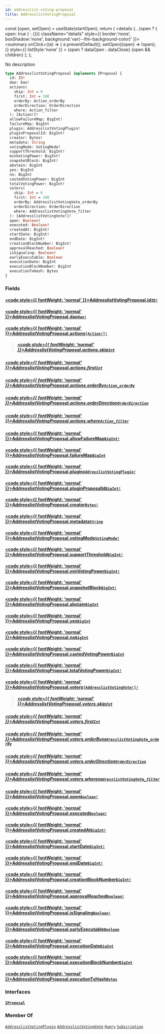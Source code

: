 ```yaml
---
id: addresslist-voting-proposal
title: AddresslistVotingProposal
---
```









  const [open, setOpen] = useState(startOpen);
  return (
    <details {...(open ? { open: true } : {})} className="details" style={{ border:'none', boxShadow:'none', background:'var(--ifm-background-color)' }}>
      <summary
        onClick={(e) => {
          e.preventDefault();
          setOpen((open) => !open);
        }}
        style={{ listStyle:'none' }}
      >
      {open ? dataOpen : dataClose}
      </summary>
      {open && children}
    </details>
  );
};








No description


```graphql
type AddresslistVotingProposal implements IProposal {
  id: ID!
  dao: Dao!
  actions(
    skip: Int = 0
    first: Int = 100
    orderBy: Action_orderBy
    orderDirection: OrderDirection
    where: Action_filter
  ): [Action!]!
  allowFailureMap: BigInt!
  failureMap: BigInt
  plugin: AddresslistVotingPlugin!
  pluginProposalId: BigInt!
  creator: Bytes!
  metadata: String
  votingMode: VotingMode!
  supportThreshold: BigInt!
  minVotingPower: BigInt!
  snapshotBlock: BigInt!
  abstain: BigInt
  yes: BigInt
  no: BigInt
  castedVotingPower: BigInt
  totalVotingPower: BigInt!
  voters(
    skip: Int = 0
    first: Int = 100
    orderBy: AddresslistVotingVote_orderBy
    orderDirection: OrderDirection
    where: AddresslistVotingVote_filter
  ): [AddresslistVotingVote!]!
  open: Boolean!
  executed: Boolean!
  createdAt: BigInt!
  startDate: BigInt!
  endDate: BigInt!
  creationBlockNumber: BigInt!
  approvalReached: Boolean!
  isSignaling: Boolean!
  earlyExecutable: Boolean
  executionDate: BigInt
  executionBlockNumber: BigInt
  executionTxHash: Bytes
}
```




### Fields

#### [<code style={{ fontWeight: 'normal' }}>AddresslistVotingProposal.<b>id</b></code>](#)<Bullet />[`ID!`](/docs/subgraph/reference-guide/scalars/id) <Badge class="badge badge--secondary" text="non-null"/> <Badge class="badge badge--secondary" text="scalar"/> 
> 
> 
> 
> 

#### [<code style={{ fontWeight: 'normal' }}>AddresslistVotingProposal.<b>dao</b></code>](#)<Bullet />[`Dao!`](/docs/subgraph/reference-guide/objects/dao) <Badge class="badge badge--secondary" text="non-null"/> <Badge class="badge badge--secondary" text="object"/> 
> 
> 
> 
> 

#### [<code style={{ fontWeight: 'normal' }}>AddresslistVotingProposal.<b>actions</b></code>](#)<Bullet />[`[Action!]!`](/docs/subgraph/reference-guide/objects/action) <Badge class="badge badge--secondary" text="non-null"/> <Badge class="badge badge--secondary" text="object"/> 
> 
> 
> 
> ##### [<code style={{ fontWeight: 'normal' }}>AddresslistVotingProposal.actions.<b>skip</b></code>](#)<Bullet />[`Int`](/docs/subgraph/reference-guide/scalars/int) <Badge class="badge badge--secondary" text="scalar"/> 
> 
> 
> 
> 

##### [<code style={{ fontWeight: 'normal' }}>AddresslistVotingProposal.actions.<b>first</b></code>](#)<Bullet />[`Int`](/docs/subgraph/reference-guide/scalars/int) <Badge class="badge badge--secondary" text="scalar"/> 
> 
> 
> 
> 

##### [<code style={{ fontWeight: 'normal' }}>AddresslistVotingProposal.actions.<b>orderBy</b></code>](#)<Bullet />[`Action_orderBy`](/docs/subgraph/reference-guide/enums/action-order-by) <Badge class="badge badge--secondary" text="enum"/> 
> 
> 
> 
> 

##### [<code style={{ fontWeight: 'normal' }}>AddresslistVotingProposal.actions.<b>orderDirection</b></code>](#)<Bullet />[`OrderDirection`](/docs/subgraph/reference-guide/enums/order-direction) <Badge class="badge badge--secondary" text="enum"/> 
> 
> 
> 
> 

##### [<code style={{ fontWeight: 'normal' }}>AddresslistVotingProposal.actions.<b>where</b></code>](#)<Bullet />[`Action_filter`](/docs/subgraph/reference-guide/inputs/action-filter) <Badge class="badge badge--secondary" text="input"/> 
> 
> 
> 
> 

#### [<code style={{ fontWeight: 'normal' }}>AddresslistVotingProposal.<b>allowFailureMap</b></code>](#)<Bullet />[`BigInt!`](/docs/subgraph/reference-guide/scalars/big-int) <Badge class="badge badge--secondary" text="non-null"/> <Badge class="badge badge--secondary" text="scalar"/> 
> 
> 
> 
> 

#### [<code style={{ fontWeight: 'normal' }}>AddresslistVotingProposal.<b>failureMap</b></code>](#)<Bullet />[`BigInt`](/docs/subgraph/reference-guide/scalars/big-int) <Badge class="badge badge--secondary" text="scalar"/> 
> 
> 
> 
> 

#### [<code style={{ fontWeight: 'normal' }}>AddresslistVotingProposal.<b>plugin</b></code>](#)<Bullet />[`AddresslistVotingPlugin!`](/docs/subgraph/reference-guide/objects/addresslist-voting-plugin) <Badge class="badge badge--secondary" text="non-null"/> <Badge class="badge badge--secondary" text="object"/> 
> 
> 
> 
> 

#### [<code style={{ fontWeight: 'normal' }}>AddresslistVotingProposal.<b>pluginProposalId</b></code>](#)<Bullet />[`BigInt!`](/docs/subgraph/reference-guide/scalars/big-int) <Badge class="badge badge--secondary" text="non-null"/> <Badge class="badge badge--secondary" text="scalar"/> 
> 
> 
> 
> 

#### [<code style={{ fontWeight: 'normal' }}>AddresslistVotingProposal.<b>creator</b></code>](#)<Bullet />[`Bytes!`](/docs/subgraph/reference-guide/scalars/bytes) <Badge class="badge badge--secondary" text="non-null"/> <Badge class="badge badge--secondary" text="scalar"/> 
> 
> 
> 
> 

#### [<code style={{ fontWeight: 'normal' }}>AddresslistVotingProposal.<b>metadata</b></code>](#)<Bullet />[`String`](/docs/subgraph/reference-guide/scalars/string) <Badge class="badge badge--secondary" text="scalar"/> 
> 
> 
> 
> 

#### [<code style={{ fontWeight: 'normal' }}>AddresslistVotingProposal.<b>votingMode</b></code>](#)<Bullet />[`VotingMode!`](/docs/subgraph/reference-guide/enums/voting-mode) <Badge class="badge badge--secondary" text="non-null"/> <Badge class="badge badge--secondary" text="enum"/> 
> 
> 
> 
> 

#### [<code style={{ fontWeight: 'normal' }}>AddresslistVotingProposal.<b>supportThreshold</b></code>](#)<Bullet />[`BigInt!`](/docs/subgraph/reference-guide/scalars/big-int) <Badge class="badge badge--secondary" text="non-null"/> <Badge class="badge badge--secondary" text="scalar"/> 
> 
> 
> 
> 

#### [<code style={{ fontWeight: 'normal' }}>AddresslistVotingProposal.<b>minVotingPower</b></code>](#)<Bullet />[`BigInt!`](/docs/subgraph/reference-guide/scalars/big-int) <Badge class="badge badge--secondary" text="non-null"/> <Badge class="badge badge--secondary" text="scalar"/> 
> 
> 
> 
> 

#### [<code style={{ fontWeight: 'normal' }}>AddresslistVotingProposal.<b>snapshotBlock</b></code>](#)<Bullet />[`BigInt!`](/docs/subgraph/reference-guide/scalars/big-int) <Badge class="badge badge--secondary" text="non-null"/> <Badge class="badge badge--secondary" text="scalar"/> 
> 
> 
> 
> 

#### [<code style={{ fontWeight: 'normal' }}>AddresslistVotingProposal.<b>abstain</b></code>](#)<Bullet />[`BigInt`](/docs/subgraph/reference-guide/scalars/big-int) <Badge class="badge badge--secondary" text="scalar"/> 
> 
> 
> 
> 

#### [<code style={{ fontWeight: 'normal' }}>AddresslistVotingProposal.<b>yes</b></code>](#)<Bullet />[`BigInt`](/docs/subgraph/reference-guide/scalars/big-int) <Badge class="badge badge--secondary" text="scalar"/> 
> 
> 
> 
> 

#### [<code style={{ fontWeight: 'normal' }}>AddresslistVotingProposal.<b>no</b></code>](#)<Bullet />[`BigInt`](/docs/subgraph/reference-guide/scalars/big-int) <Badge class="badge badge--secondary" text="scalar"/> 
> 
> 
> 
> 

#### [<code style={{ fontWeight: 'normal' }}>AddresslistVotingProposal.<b>castedVotingPower</b></code>](#)<Bullet />[`BigInt`](/docs/subgraph/reference-guide/scalars/big-int) <Badge class="badge badge--secondary" text="scalar"/> 
> 
> 
> 
> 

#### [<code style={{ fontWeight: 'normal' }}>AddresslistVotingProposal.<b>totalVotingPower</b></code>](#)<Bullet />[`BigInt!`](/docs/subgraph/reference-guide/scalars/big-int) <Badge class="badge badge--secondary" text="non-null"/> <Badge class="badge badge--secondary" text="scalar"/> 
> 
> 
> 
> 

#### [<code style={{ fontWeight: 'normal' }}>AddresslistVotingProposal.<b>voters</b></code>](#)<Bullet />[`[AddresslistVotingVote!]!`](/docs/subgraph/reference-guide/objects/addresslist-voting-vote) <Badge class="badge badge--secondary" text="non-null"/> <Badge class="badge badge--secondary" text="object"/> 
> 
> 
> 
> ##### [<code style={{ fontWeight: 'normal' }}>AddresslistVotingProposal.voters.<b>skip</b></code>](#)<Bullet />[`Int`](/docs/subgraph/reference-guide/scalars/int) <Badge class="badge badge--secondary" text="scalar"/> 
> 
> 
> 
> 

##### [<code style={{ fontWeight: 'normal' }}>AddresslistVotingProposal.voters.<b>first</b></code>](#)<Bullet />[`Int`](/docs/subgraph/reference-guide/scalars/int) <Badge class="badge badge--secondary" text="scalar"/> 
> 
> 
> 
> 

##### [<code style={{ fontWeight: 'normal' }}>AddresslistVotingProposal.voters.<b>orderBy</b></code>](#)<Bullet />[`AddresslistVotingVote_orderBy`](/docs/subgraph/reference-guide/enums/addresslist-voting-vote-order-by) <Badge class="badge badge--secondary" text="enum"/> 
> 
> 
> 
> 

##### [<code style={{ fontWeight: 'normal' }}>AddresslistVotingProposal.voters.<b>orderDirection</b></code>](#)<Bullet />[`OrderDirection`](/docs/subgraph/reference-guide/enums/order-direction) <Badge class="badge badge--secondary" text="enum"/> 
> 
> 
> 
> 

##### [<code style={{ fontWeight: 'normal' }}>AddresslistVotingProposal.voters.<b>where</b></code>](#)<Bullet />[`AddresslistVotingVote_filter`](/docs/subgraph/reference-guide/inputs/addresslist-voting-vote-filter) <Badge class="badge badge--secondary" text="input"/> 
> 
> 
> 
> 

#### [<code style={{ fontWeight: 'normal' }}>AddresslistVotingProposal.<b>open</b></code>](#)<Bullet />[`Boolean!`](/docs/subgraph/reference-guide/scalars/boolean) <Badge class="badge badge--secondary" text="non-null"/> <Badge class="badge badge--secondary" text="scalar"/> 
> 
> 
> 
> 

#### [<code style={{ fontWeight: 'normal' }}>AddresslistVotingProposal.<b>executed</b></code>](#)<Bullet />[`Boolean!`](/docs/subgraph/reference-guide/scalars/boolean) <Badge class="badge badge--secondary" text="non-null"/> <Badge class="badge badge--secondary" text="scalar"/> 
> 
> 
> 
> 

#### [<code style={{ fontWeight: 'normal' }}>AddresslistVotingProposal.<b>createdAt</b></code>](#)<Bullet />[`BigInt!`](/docs/subgraph/reference-guide/scalars/big-int) <Badge class="badge badge--secondary" text="non-null"/> <Badge class="badge badge--secondary" text="scalar"/> 
> 
> 
> 
> 

#### [<code style={{ fontWeight: 'normal' }}>AddresslistVotingProposal.<b>startDate</b></code>](#)<Bullet />[`BigInt!`](/docs/subgraph/reference-guide/scalars/big-int) <Badge class="badge badge--secondary" text="non-null"/> <Badge class="badge badge--secondary" text="scalar"/> 
> 
> 
> 
> 

#### [<code style={{ fontWeight: 'normal' }}>AddresslistVotingProposal.<b>endDate</b></code>](#)<Bullet />[`BigInt!`](/docs/subgraph/reference-guide/scalars/big-int) <Badge class="badge badge--secondary" text="non-null"/> <Badge class="badge badge--secondary" text="scalar"/> 
> 
> 
> 
> 

#### [<code style={{ fontWeight: 'normal' }}>AddresslistVotingProposal.<b>creationBlockNumber</b></code>](#)<Bullet />[`BigInt!`](/docs/subgraph/reference-guide/scalars/big-int) <Badge class="badge badge--secondary" text="non-null"/> <Badge class="badge badge--secondary" text="scalar"/> 
> 
> 
> 
> 

#### [<code style={{ fontWeight: 'normal' }}>AddresslistVotingProposal.<b>approvalReached</b></code>](#)<Bullet />[`Boolean!`](/docs/subgraph/reference-guide/scalars/boolean) <Badge class="badge badge--secondary" text="non-null"/> <Badge class="badge badge--secondary" text="scalar"/> 
> 
> 
> 
> 

#### [<code style={{ fontWeight: 'normal' }}>AddresslistVotingProposal.<b>isSignaling</b></code>](#)<Bullet />[`Boolean!`](/docs/subgraph/reference-guide/scalars/boolean) <Badge class="badge badge--secondary" text="non-null"/> <Badge class="badge badge--secondary" text="scalar"/> 
> 
> 
> 
> 

#### [<code style={{ fontWeight: 'normal' }}>AddresslistVotingProposal.<b>earlyExecutable</b></code>](#)<Bullet />[`Boolean`](/docs/subgraph/reference-guide/scalars/boolean) <Badge class="badge badge--secondary" text="scalar"/> 
> 
> 
> 
> 

#### [<code style={{ fontWeight: 'normal' }}>AddresslistVotingProposal.<b>executionDate</b></code>](#)<Bullet />[`BigInt`](/docs/subgraph/reference-guide/scalars/big-int) <Badge class="badge badge--secondary" text="scalar"/> 
> 
> 
> 
> 

#### [<code style={{ fontWeight: 'normal' }}>AddresslistVotingProposal.<b>executionBlockNumber</b></code>](#)<Bullet />[`BigInt`](/docs/subgraph/reference-guide/scalars/big-int) <Badge class="badge badge--secondary" text="scalar"/> 
> 
> 
> 
> 

#### [<code style={{ fontWeight: 'normal' }}>AddresslistVotingProposal.<b>executionTxHash</b></code>](#)<Bullet />[`Bytes`](/docs/subgraph/reference-guide/scalars/bytes) <Badge class="badge badge--secondary" text="scalar"/> 
> 
> 
> 
> 

### Interfaces

#### [`IProposal`](/docs/subgraph/reference-guide/interfaces/iproposal) <Badge class="badge badge--secondary" text="interface"/> 
> 
> 
> 
> 





### Member Of

[`AddresslistVotingPlugin`](/docs/subgraph/reference-guide/objects/addresslist-voting-plugin)  <Badge class="badge badge--secondary" text="object"/><Bullet />[`AddresslistVotingVote`](/docs/subgraph/reference-guide/objects/addresslist-voting-vote)  <Badge class="badge badge--secondary" text="object"/><Bullet />[`Query`](/docs/subgraph/reference-guide/objects/query)  <Badge class="badge badge--secondary" text="object"/><Bullet />[`Subscription`](/docs/subgraph/reference-guide/objects/subscription)  <Badge class="badge badge--secondary" text="object"/>

